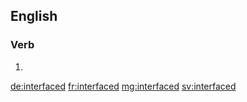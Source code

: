 ==English==

===Verb===
{{head|en|verb form}}

# {{en-past of|interface}}

[[de:interfaced]]
[[fr:interfaced]]
[[mg:interfaced]]
[[sv:interfaced]]